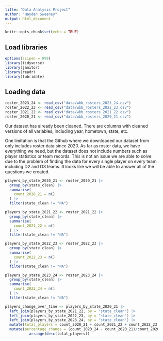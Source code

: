 ```yaml
---
title: "Data Analysis Project"
author: "Hayden Sweeney"
output: html_document
---
```


```r
knitr::opts_chunk$set(echo = TRUE)
```

## Load libraries

```r
options(scipen = 999)
library(tidyverse)
library(janitor)
library(readr)
library(lubridate)
```

## Loading data

```r
roster_2023_24 <- read_csv("data/wbb_rosters_2023_24.csv")
roster_2022_23 <- read_csv("data/wbb_rosters_2022_23.csv")
roster_2021_22 <- read_csv("data/wbb_rosters_2021_22.csv")
roster_2020_21 <- read_csv("data/wbb_rosters_2020_21.csv")

```

Our dataset has already been cleaned. There are columns with cleaned versions of all variables, including year, hometown, state, etc.

One limitation is that the Github where we downloaded our dataset from only includes roster data since 2020. As far as roster data, we have everything we need, but the dataset does not include numbers such as player statistics or team records. This is not an issue we are able to solve due to the problem of finding the data for every single player on every team including D2 and D3 teams. It looks like we will be able to answer all of the questions we created.

```r
players_by_state_2020_21 <- roster_2020_21 |>
  group_by(state_clean) |>
  summarise(
    count_2020_21 = n()
  ) |>
  filter(state_clean != "NA")

players_by_state_2021_22 <- roster_2021_22 |>
  group_by(state_clean) |>
  summarise(
    count_2021_22 = n()
  ) |>
  filter(state_clean != "NA")

players_by_state_2022_23 <- roster_2022_23 |>
  group_by(state_clean) |>
  summarise(
    count_2022_23 = n()
  ) |>
  filter(state_clean != "NA")

players_by_state_2023_24 <- roster_2023_24 |>
  group_by(state_clean) |>
  summarise(
    count_2023_24 = n()
  ) |>
  filter(state_clean != "NA")

players_change_over_time <- players_by_state_2020_21 |>
  left_join(players_by_state_2021_22, by = "state_clean") |>
  left_join(players_by_state_2022_23, by = "state_clean") |>
  left_join(players_by_state_2023_24, by = "state_clean") |>
  mutate(total_players = count_2020_21 + count_2021_22 + count_2022_23 + count_2023_24) |>
  mutate(percentage_change = (count_2023_24 - count_2020_21)/count_2020_21*100) |>
           arrange(desc(total_players))
```
